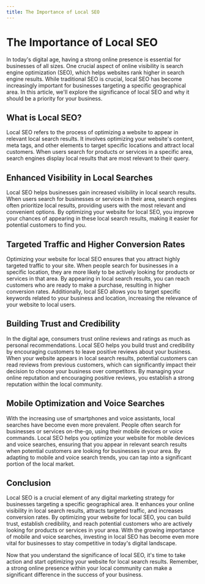```yaml
---
title: The Importance of Local SEO
---
```


# The Importance of Local SEO

In today's digital age, having a strong online presence is essential for businesses of all sizes. One crucial aspect of online visibility is search engine optimization (SEO), which helps websites rank higher in search engine results. While traditional SEO is crucial, local SEO has become increasingly important for businesses targeting a specific geographical area. In this article, we'll explore the significance of local SEO and why it should be a priority for your business.

## What is Local SEO?

Local SEO refers to the process of optimizing a website to appear in relevant local search results. It involves optimizing your website's content, meta tags, and other elements to target specific locations and attract local customers. When users search for products or services in a specific area, search engines display local results that are most relevant to their query.

## Enhanced Visibility in Local Searches

Local SEO helps businesses gain increased visibility in local search results. When users search for businesses or services in their area, search engines often prioritize local results, providing users with the most relevant and convenient options. By optimizing your website for local SEO, you improve your chances of appearing in these local search results, making it easier for potential customers to find you.

## Targeted Traffic and Higher Conversion Rates

Optimizing your website for local SEO ensures that you attract highly targeted traffic to your site. When people search for businesses in a specific location, they are more likely to be actively looking for products or services in that area. By appearing in local search results, you can reach customers who are ready to make a purchase, resulting in higher conversion rates. Additionally, local SEO allows you to target specific keywords related to your business and location, increasing the relevance of your website to local users.

## Building Trust and Credibility

In the digital age, consumers trust online reviews and ratings as much as personal recommendations. Local SEO helps you build trust and credibility by encouraging customers to leave positive reviews about your business. When your website appears in local search results, potential customers can read reviews from previous customers, which can significantly impact their decision to choose your business over competitors. By managing your online reputation and encouraging positive reviews, you establish a strong reputation within the local community.

## Mobile Optimization and Voice Searches

With the increasing use of smartphones and voice assistants, local searches have become even more prevalent. People often search for businesses or services on-the-go, using their mobile devices or voice commands. Local SEO helps you optimize your website for mobile devices and voice searches, ensuring that you appear in relevant search results when potential customers are looking for businesses in your area. By adapting to mobile and voice search trends, you can tap into a significant portion of the local market.

## Conclusion

Local SEO is a crucial element of any digital marketing strategy for businesses targeting a specific geographical area. It enhances your online visibility in local search results, attracts targeted traffic, and increases conversion rates. By optimizing your website for local SEO, you can build trust, establish credibility, and reach potential customers who are actively looking for products or services in your area. With the growing importance of mobile and voice searches, investing in local SEO has become even more vital for businesses to stay competitive in today's digital landscape.

Now that you understand the significance of local SEO, it's time to take action and start optimizing your website for local search results. Remember, a strong online presence within your local community can make a significant difference in the success of your business.
